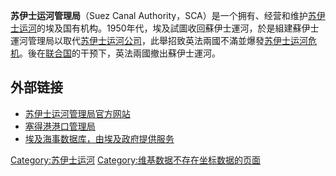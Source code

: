 {{Expand language|1=en|time=2021-03-26T19:03:40+00:00}}
{{Infobox organization
| name          = 蘇伊士運河管理局
| former name   =
| bgcolor       = <!-- header background color -->
| fgcolor       = <!-- header text color -->
| image         = Building of Suez Canal Authority.jpg<!-- {{coord|31|15|25|N|32|18|30|E|name=Suez Canal Authority, Port Said building}} --> 
| image_border  = 
| size          = 300px
| alt           = <!-- alt text; see [[WP:ALT|WP:ALT]] -->
| caption       = 苏伊士运河管理局位於[[塞德港|塞德港]]的行政樓
| map           = <!-- optional -->
| msize         = <!-- map size, optional, default 250px -->
| malt          = <!-- map alt text -->
| mcaption      = <!-- optional -->
| map2          = 
| abbreviation  = SCA
| motto         = 
| predecessor   =[[苏伊士运河公司|苏伊士运河公司]]
| successor     = 
| formation     = {{Start date and age|1956|07|26}}
| extinction    = <!-- date of extinction, optional -->
| type          = [[政府机构|政府机构]]
| status        = <!-- ad hoc, treaty, foundation, etc -->
| purpose       = 管理蘇伊士運河
| headquarters  = [[伊斯梅利亚|伊斯梅利亚]]
| location      = 
| coords        = {{coord|30|35|18|N|32|16|57|E|display=inline,title|name=Suez Canal Authority headquarters, Ismaïlia}}
| region_served = 
| membership    = 
| language      = <!-- official languages -->
| general       = <!-- Secretary General -->
| leader_title  = Chair

| leader_title2 = 
| leader_name2  = 
| leader_title3 = 
| leader_name3  = 
| leader_title4 = 
| leader_name4  = 
| key_people    = 
| main_organ    = <!-- gral. assembly, board of directors, etc -->
| parent_organization = <!-- if one -->
| affiliations  = <!-- if any -->
| budget        = 
| num_staff     = 
| num_volunteers = 
| website       = {{URL|www.suezcanal.gov.eg}}
| remarks       = 
}}'''苏伊士运河管理局'''（Suez Canal Authority，SCA）是一个拥有、经营和维护[[苏伊士运河|苏伊士运河]]的埃及国有机构。1950年代，埃及試圖收回蘇伊士運河，於是組建蘇伊士運河管理局以取代[[苏伊士运河公司|苏伊士运河公司]]，此舉招致英法兩國不滿並爆發[[苏伊士运河危机|苏伊士运河危机]]。後在[[联合国|联合国]]的干预下，英法兩國撤出蘇伊士運河。

== 外部链接 ==

* [http://www.suezcanal.gov.eg 苏伊士运河管理局官方网站] {{Wayback|url=http://www.suezcanal.gov.eg/ |date=20140613040705 }}
* [https://web.archive.org/web/20070430184358/http://www.psdports.org/ 塞得港港口管理局]
* [https://web.archive.org/web/20090205080954/http://emdb.gov.eg/english/default.aspx 埃及海事数据库，由埃及政府提供服务]

{{蘇伊士運河}}
[[Category:苏伊士运河|Category:苏伊士运河]]
[[Category:维基数据不存在坐标数据的页面|Category:维基数据不存在坐标数据的页面]]